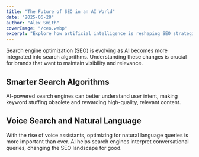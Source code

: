 ```yaml
---
title: "The Future of SEO in an AI World"
date: "2025-06-28"
author: "Alex Smith"
coverImage: "/ceo.webp"
excerpt: "Explore how artificial intelligence is reshaping SEO strategies and what marketers need to know to stay ahead."
---
```


Search engine optimization (SEO) is evolving as AI becomes more integrated into search algorithms. Understanding these changes is crucial for brands that want to maintain visibility and relevance.

## Smarter Search Algorithms

AI-powered search engines can better understand user intent, making keyword stuffing obsolete and rewarding high-quality, relevant content.

## Voice Search and Natural Language

With the rise of voice assistants, optimizing for natural language queries is more important than ever. AI helps search engines interpret conversational queries, changing the SEO landscape for good.
